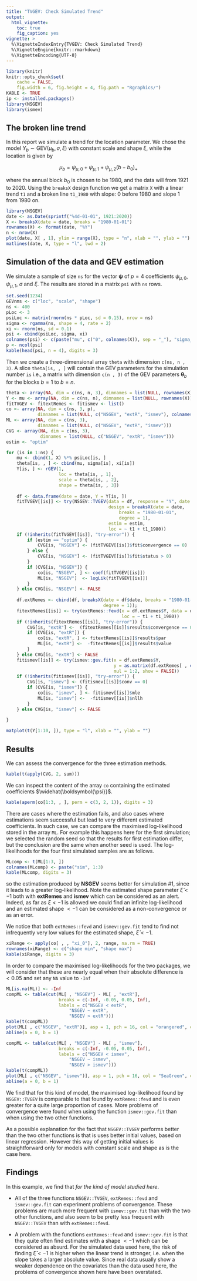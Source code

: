 ```yaml
---
title: "TVGEV: Check Simulated Trend"
output:
  html_vignette:
    toc: true
    fig_caption: yes
vignette: >
  %\VignetteIndexEntry{TVGEV: Check Simulated Trend}
  %\VignetteEngine{knitr::rmarkdown}
  %\VignetteEncoding{UTF-8}
---
```


```r
library(knitr)
knitr::opts_chunk$set(
    cache = FALSE,
    fig.width = 6, fig.height = 4, fig.path = "Rgraphics/")
KABLE <- TRUE
ip <- installed.packages()
library(NSGEV)
library(ismev)
```

## The broken line trend
   
In this report we simulate a trend for the location parameter. We
chose the model $Y_b \sim \text{GEV}(\mu_b, \, \sigma, \,\xi)$ with
constant scale and shape $\xi$, while the location is given by

$$
    \mu_b = \psi_{\mu, 0} + \psi_{\mu, 1} + \psi_{\mu, 2} (b - b_0)_+	 
$$
	
where the annual block $b_0$ is chosen to be $1980$, and the data will
from 1921 to 2020.  Using the `breaksX` design function we get a
matrix `X` with a linear trend `t1` and a broken line `t1_1980` with
slope: $0$ before 1980 and slope $1$ from $1980$ on.
  
    
```r
library(NSGEV)
date <- as.Date(sprintf("%4d-01-01", 1921:2020)) 
X <- breaksX(date = date, breaks = "1980-01-01")
rownames(X) <- format(date, "%Y")
n <- nrow(X)
plot(date, X[ , 1], ylim = range(X), type = "n", xlab = "", ylab = "")
matlines(date, X, type = "l", lwd = 2) 
```
	
## Simulation of the data and GEV estimation
   	
We simulate a sample of size `ns` for the vector
$\boldsymbol{\psi}$ of $p=4$ coefficients $\psi_{\mu, 0}$, $\psi_{\mu, 1}$, $\sigma$
and $\xi$. The results are stored in a matrix `psi` with `ns` rows.

```r
set.seed(1234)    
GEVnms <- c("loc", "scale", "shape")  
ns <- 400
pLoc <- 3
psiLoc <- matrix(rnorm(ns * pLoc, sd = 0.15), nrow = ns)
sigma <- rgamma(ns, shape = 4, rate = 2)
xi <- rnorm(ns, sd = 0.1)
psi <- cbind(psiLoc, sigma, xi)
colnames(psi) <- c(paste("mu", c("0", colnames(X)), sep = "_"), "sigma_0", "xi_0")
p <- ncol(psi)
kable(head(psi, n = 4), digits = 3)
```
	
Then we create a three-dimensional array `theta` with dimension `c(ns, n ,
3)`. A slice `theta[is, , ]` will contain the GEV parameters for the
simulation number `is` i.e., a matrix with dimension `c(n , 3)` of the GEV
parameters $\boldsymbol{\theta}_b$ for the blocks $b=1$ to $b =n$.
	   
	   
```r
theta <- array(NA, dim = c(ns, n, 3), dimnames = list(NULL, rownames(X), GEVnms))
Y <- mu <- array(NA, dim = c(ns, n), dimnames = list(NULL, rownames(X)))
fitTVGEV <- fitextRemes <- fitismev <- list()
co <- array(NA, dim = c(ns, 3, p),
            dimnames = list(NULL, c("NSGEV", "extR", "ismev"), colnames(psi)))
ML <- array(NA, dim = c(ns, 3),
            dimnames = list(NULL, c("NSGEV", "extR", "ismev")))
CVG <- array(NA, dim = c(ns, 3),
             dimnames = list(NULL, c("NSGEV", "extR", "ismev")))
estim <- "optim"
```

```r
for (is in 1:ns) {
    mu <- cbind(1, X) %*% psiLoc[is, ]
    theta[is, , ] <- cbind(mu, sigma[is], xi[is])
    Y[is, ] <- rGEV(1,
                    loc = theta[is, , 1],
                    scale = theta[is, , 2],
                    shape = theta[is, , 3])
    
    df <- data.frame(date = date, Y = Y[is, ])
    fitTVGEV[[is]] <- try(NSGEV::TVGEV(data = df, response = "Y", date = "date",
                                       design = breaksX(date = date,
                                           breaks = "1980-01-01",
                                           degree = 1),
                                       estim = estim,
                                       loc = ~ t1 + t1_1980))
    if (!inherits(fitTVGEV[[is]], "try-error")) {
        if (estim == "optim") {
            CVG[is, "NSGEV"] <- (fitTVGEV[[is]]$fit$convergence == 0)
        } else {
            CVG[is, "NSGEV"] <- (fitTVGEV[[is]]$fit$status > 0)
        }
        if (CVG[is, "NSGEV"]) {
            co[is, "NSGEV", ] <- coef(fitTVGEV[[is]])
            ML[is, "NSGEV"]  <- logLik(fitTVGEV[[is]])
        }
    } else CVG[is, "NSGEV"] <- FALSE
     
    df.extRemes <- cbind(df, breaksX(date = df$date, breaks = "1980-01-01",
                                     degree = 1));
    fitextRemes[[is]] <- try(extRemes::fevd(x = df.extRemes$Y, data = df.extRemes,
                                            loc = ~ t1 + t1_1980))
    if (!inherits(fitextRemes[[is]], "try-error")) {
        CVG[is, "extR"] <-  (fitextRemes[[is]]$results$convergence == 0)
        if (CVG[is, "extR"]) {
            co[is, "extR", ] <- fitextRemes[[is]]$results$par
            ML[is, "extR"] <-  -fitextRemes[[is]]$results$value
        }
    } else CVG[is, "extR"] <- FALSE
    fitismev[[is]] <- try(ismev::gev.fit(x = df.extRemes$Y,
                                         y = as.matrix(df.extRemes[ , c("t1", "t1_1980")]),
                                         mul = 1:2, show = FALSE))
    if (!inherits(fitismev[[is]], "try-error")) {
        CVG[is, "ismev"] <- (fitismev[[is]]$conv == 0)
        if (CVG[is, "ismev"]) {
            co[is, "ismev", ] <- fitismev[[is]]$mle
            ML[is, "ismev"] <-  -fitismev[[is]]$nllh
        }
    } else CVG[is, "ismev"] <- FALSE
    
}
```
	
```r
matplot(t(Y[1:10, ]), type = "l", xlab = "", ylab = "")
```
	
## Results

We can assess the convergence for the three estimation methods.
   
```r
kable(t(apply(CVG, 2, sum)))
```


   
We can inspect the content of the array `co` containing the estimated
coefficients $\widehat{\boldsymbol{\psi}}$.
    
```r
kable(aperm(co[1:3, , ], perm = c(3, 2, 1)), digits = 3)
```
	
There are cases where the estimation fails, and also cases where
estimations seem successful but lead to very different estimated
coefficients. In such case, we can compare the maximised
log-likelihood stored in the array `ML`. For example this happens here
for the first simulation; we selected the random seed so that the
results for first estimation differ, but the conclusion are the same
when another seed is used. The log-likelihoods for the four first
simulated samples are as follows.
		
```r
MLcomp <- t(ML[1:3, ])
colnames(MLcomp) <- paste("sim", 1:3)
kable(MLcomp, digits = 3)
```

so the estimation produced by **NSGEV** seems better for simulation
$\#1$, since it leads to a greater log-likelihood. Note the
estimated shape parameter $\widehat{\xi} < - 1$ both with **extRemes**
and **ismev** which can be considered as an alert. Indeed, as far as
$\xi < -1$ is allowed we could find an infinite log-likelihood and an
estimated shape $< - 1$ can be considered as a non-convergence or as
an error.
 	
	
We notice that both `extRemes::fevd` and `ismev::gev.fit` tend to find
not infrequently very low values for the estimated shape, 
$\widehat{\xi} < -1$.

```r
xiRange <- apply(co[ , , "xi_0"], 2, range, na.rm = TRUE)
rownames(xiRange) <- c("shape min", "shape max")
kable(xiRange, digits = 3)
```
	
In order to compare the maximised log-likelihoods for the two
packages, we will consider that these are nearly equal when their
absolute difference is $<0.05$ and set any `NA` value to `-Inf`
	 
		
```r
ML[is.na(ML)] <- -Inf  
compML <- table(cut(ML[ , "NSGEV"] - ML[ , "extR"],
                    breaks = c(-Inf, -0.05, 0.05, Inf),
                    labels = c("NSGEV < extR",
                        "NSGEV ~ extR",
                        "NSGEV > extR")))
kable(t(compML))
plot(ML[ , c("NSGEV", "extR")], asp = 1, pch = 16, col = "orangered", cex = 0.8)
abline(a = 0, b = 1)
```
	
```r
compML <- table(cut(ML[ , "NSGEV"] - ML[ , "ismev"],
                    breaks = c(-Inf, -0.05, 0.05, Inf),
                    labels = c("NSGEV < ismev",
                        "NSGEV ~ ismev",
                        "NSGEV > ismev")))
kable(t(compML))
plot(ML[ , c("NSGEV", "ismev")], asp = 1, pch = 16, col = "SeaGreen", cex = 0.8)
abline(a = 0, b = 1)
```
	
We find that for this kind of model, the maximised log-likelihood
found by `NSGEV::TVGEV` is comparable to that found by
`extRemes::fevd` and is even greater for a quite large proportion of
cases. More problems of convergence were found when using the function
`ismev::gev.fit` than when using the two other functions.

As a possible explanation for the fact that `NSGEV::TVGEV` performs
better than the two other functions is that is uses better initial
values, based on linear regression. However this way of getting
initial values is straightforward only for models with constant scale
and shape as is the case here.
	
## Findings

In this example, we find that *for the kind of model studied here*.

- All of the three functions `NSGEV::TVGEV`, `extRemes::fevd` and
  `ismev::gev.fit` can experiment problems of convergence. These
  problems are much more frequent with `ismev::gev.fit` than with the
  two other functions, and also seem to be pretty less frequent with
  `NSGEV::TVGEV` than with `extRemes::fevd`.

- A problem with the functions `extRemes::fevd` and `ismev::gev.fit`
  is that they quite often find estimates with a shape $< -1$ which
  can be considered as absurd. For the simulated data used here, the
  risk of finding $\widehat{\xi} < -1$ is higher when the linear trend
  is stronger, i.e. when the slope takes a larger absolute value.
  Since real data usually show a weaker dependence on the covariates
  than the data used here, the problems of convergence shown
  here have been overstated.
